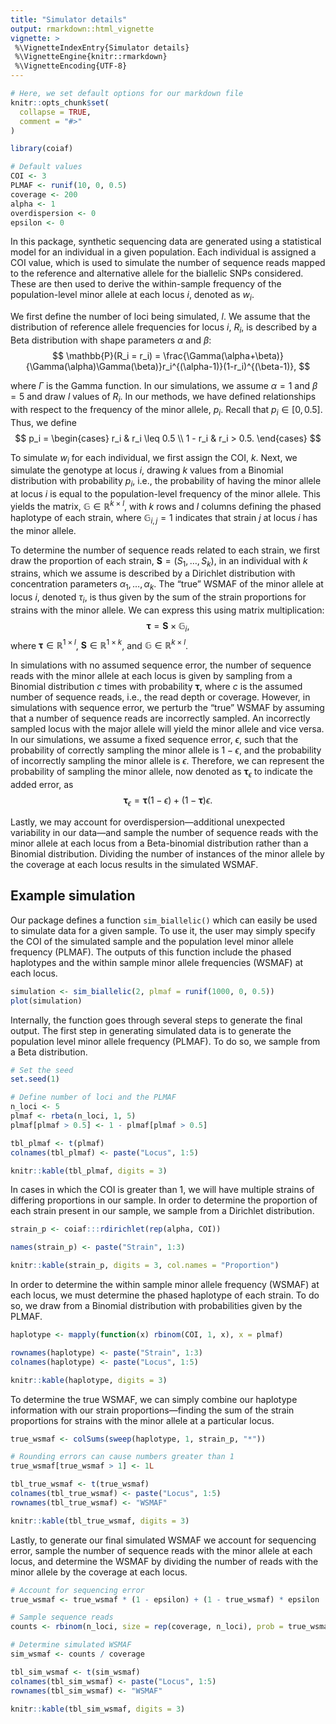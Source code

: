 ```yaml
---
title: "Simulator details"
output: rmarkdown::html_vignette
vignette: >
 %\VignetteIndexEntry{Simulator details}
 %\VignetteEngine{knitr::rmarkdown}
 %\VignetteEncoding{UTF-8}
---
```


```r
# Here, we set default options for our markdown file
knitr::opts_chunk$set(
  collapse = TRUE,
  comment = "#>"
)

library(coiaf)

# Default values
COI <- 3
PLMAF <- runif(10, 0, 0.5)
coverage <- 200
alpha <- 1
overdispersion <- 0
epsilon <- 0
```

In this package, synthetic sequencing data are generated using a statistical
model for an individual in a given population. Each individual is assigned a COI
value, which is used to simulate the number of sequence reads mapped to the
reference and alternative allele for the biallelic SNPs considered. These are
then used to derive the within-sample frequency of the population-level minor
allele at each locus $i$, denoted as $w_i$.

We first define the number of loci being simulated, $l$. We assume that the
distribution of reference allele frequencies for locus $i$, $R_i$, is described
by a Beta distribution with shape parameters $\alpha$ and $\beta$:
$$
    \mathbb{P}(R_i = r_i) = \frac{\Gamma(\alpha+\beta)}{\Gamma(\alpha)\Gamma(\beta)}r_i^{(\alpha-1)}(1-r_i)^{(\beta-1)},
$$

\noindent where $\Gamma$ is the Gamma function. In our simulations, we assume
$\alpha = 1$ and $\beta = 5$ and draw $l$ values of $R_i$. In our methods, we
have defined relationships with respect to the frequency of the minor allele,
$p_i$. Recall that $p_i \in [0, 0.5]$. Thus, we define
$$
    p_i = \begin{cases}
          r_i & r_i \leq 0.5 \\
          1 - r_i & r_i > 0.5.
       \end{cases}
$$

To simulate $w_i$ for each individual, we first assign the COI, $k$. Next, we
simulate the genotype at locus $i$, drawing $k$ values from a Binomial
distribution with probability $p_i$, i.e., the probability of having the minor
allele at locus $i$ is equal to the population-level frequency of the minor
allele. This yields the matrix, $\mathbb{G} \in \mathbb{R}^{k \times l}$, with
$k$ rows and $l$ columns defining the phased haplotype of each strain, where
$\mathbb{G}_{i,j} = 1$ indicates that strain $j$ at locus $i$ has the minor
allele.

To determine the number of sequence reads related to each strain, we first draw
the proportion of each strain, $\mathbf{S} = (S_1, \ldots, S_k)$, in an individual
with $k$ strains, which we assume is described by a Dirichlet distribution with
concentration parameters $\alpha_1, \ldots, \alpha_k$. The "true" WSMAF of the
minor allele at locus $i$, denoted $\tau_i$, is thus given by the sum of the
strain proportions for strains with the minor allele. We can express this using
matrix multiplication:
$$
    \boldsymbol \tau = \mathbf{S} \times \mathbb{G}_i,
$$
\noindent where $\boldsymbol \tau \in \mathbb{R}^{1 \times l}$,
$\mathbf{S} \in \mathbb{R}^{1 \times k}$, and
$\mathbb{G} \in \mathbb{R}^{k \times l}$.

In simulations with no assumed sequence error, the number of sequence reads with
the minor allele at each locus is given by sampling from a Binomial distribution
$c$ times with probability $\boldsymbol \tau$, where $c$ is the assumed number
of sequence reads, i.e., the read depth or coverage. However, in simulations
with sequence error, we perturb the "true" WSMAF by assuming that a number of
sequence reads are incorrectly sampled. An incorrectly sampled locus with the
major allele will yield the minor allele and vice versa. In our simulations, we
assume a fixed sequence error, $\epsilon$, such that the probability of
correctly sampling the minor allele is $1 - \epsilon$, and the probability of
incorrectly sampling the minor allele is $\epsilon$. Therefore, we can represent
the probability of sampling the minor allele, now denoted as
$\boldsymbol{\tau}_\epsilon$ to indicate the added error, as
$$
    \boldsymbol{\tau}_\epsilon = \boldsymbol \tau(1 - \epsilon) + (1 - \boldsymbol \tau)\epsilon.
$$

Lastly, we may account for overdispersion—additional unexpected variability in
our data—and sample the number of sequence reads with the minor allele at each
locus from a Beta-binomial distribution rather than a Binomial distribution.
Dividing the number of instances of the minor allele by the coverage at each
locus results in the simulated WSMAF.

## Example simulation
Our package defines a function `sim_biallelic()` which can easily be used to
simulate data for a given sample. To use it, the user may simply specify the COI
of the simulated sample and the population level minor allele frequency (PLMAF).
The outputs of this function include the phased haplotypes and the within sample
minor allele frequencies (WSMAF) at each locus.

```r
simulation <- sim_biallelic(2, plmaf = runif(1000, 0, 0.5))
plot(simulation)
```

Internally, the function goes through several steps to generate the final
output. The first step in generating simulated data is to generate the
population level minor allele frequency (PLMAF). To do so, we sample from a Beta
distribution.
```r
# Set the seed
set.seed(1)

# Define number of loci and the PLMAF
n_loci <- 5
plmaf <- rbeta(n_loci, 1, 5)
plmaf[plmaf > 0.5] <- 1 - plmaf[plmaf > 0.5]
```

```r
tbl_plmaf <- t(plmaf)
colnames(tbl_plmaf) <- paste("Locus", 1:5)

knitr::kable(tbl_plmaf, digits = 3)
```

In cases in which the COI is greater than 1, we will have multiple strains of
differing proportions in our sample. In order to determine the proportion of
each strain present in our sample, we sample from a Dirichlet distribution.
```r
strain_p <- coiaf:::rdirichlet(rep(alpha, COI))
```

```r
names(strain_p) <- paste("Strain", 1:3)

knitr::kable(strain_p, digits = 3, col.names = "Proportion")
```

In order to determine the within sample minor allele frequency (WSMAF) at each
locus, we must determine the phased haplotype of each strain. To do so, we draw
from a Binomial distribution with probabilities given by the PLMAF.
```r
haplotype <- mapply(function(x) rbinom(COI, 1, x), x = plmaf)
```

```r
rownames(haplotype) <- paste("Strain", 1:3)
colnames(haplotype) <- paste("Locus", 1:5)

knitr::kable(haplotype, digits = 3)
```

To determine the true WSMAF, we can simply combine our haplotype information
with our strain proportions—finding the sum of the strain proportions for
strains with the minor allele at a particular locus.
```r
true_wsmaf <- colSums(sweep(haplotype, 1, strain_p, "*"))

# Rounding errors can cause numbers greater than 1
true_wsmaf[true_wsmaf > 1] <- 1L
```

```r
tbl_true_wsmaf <- t(true_wsmaf)
colnames(tbl_true_wsmaf) <- paste("Locus", 1:5)
rownames(tbl_true_wsmaf) <- "WSMAF"

knitr::kable(tbl_true_wsmaf, digits = 3)
```

Lastly, to generate our final simulated WSMAF we account for sequencing error,
sample the number of sequence reads with the minor allele at each locus, and
determine the WSMAF by dividing the number of reads with the minor allele by the
coverage at each locus.
```r
# Account for sequencing error
true_wsmaf <- true_wsmaf * (1 - epsilon) + (1 - true_wsmaf) * epsilon

# Sample sequence reads
counts <- rbinom(n_loci, size = rep(coverage, n_loci), prob = true_wsmaf)

# Determine simulated WSMAF
sim_wsmaf <- counts / coverage
```

```r
tbl_sim_wsmaf <- t(sim_wsmaf)
colnames(tbl_sim_wsmaf) <- paste("Locus", 1:5)
rownames(tbl_sim_wsmaf) <- "WSMAF"

knitr::kable(tbl_sim_wsmaf, digits = 3)
```

